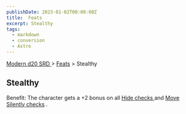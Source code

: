 ```yaml
---
publishDate: 2023-01-02T00:00:00Z
title:  Feats
excerpt: Stealthy
tags:
  - markdown
  - conversion
  - Astro
---
```


[ Modern d20 SRD ](/#modernD20) > [ Feats](modern-d20-srd-feats-index) > Stealthy

##  Stealthy

Benefit: The character gets a +2 bonus on all [ Hide ](modern-d20-srd-skills-hide) [ checks ](modern-d20-srd-skills-skill-basics-php#skill-check-index) and
[ Move Silently ](modern-d20-srd-skills-move-silently) [ checks](modern-d20-srd-skills-skill-basics-php#skill-check-index) .

